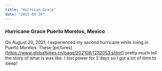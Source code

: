 ```yaml
---
title: "Hurrican Grace"
date: "2021-08-20"
---
```


### Hurricane Grace Puerto Morelos, Mexico

On August 20, 2021, I experienced my second hurricane while living in Puerto Morelos. These [pictures] (https://www.globaltimes.cn/page/202108/1232053.shtml) pretty much tell the story of what is was like. I lost power for 3 days so I got a lot of time to sleep!

